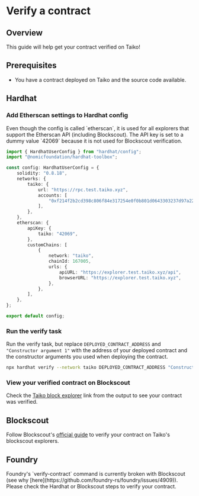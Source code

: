 
# Verify a contract

## Overview

This guide will help get your contract verified on Taiko!

## Prerequisites

- You have a contract deployed on Taiko and the source code available.

## Hardhat

### Add Etherscan settings to Hardhat config
<Callout type="info">
    Even though the config is called `etherscan`, it is used for all explorers that support the Etherscan API (including Blockscout). The API key is set to a dummy value `42069` because it is not used for Blockscout verification.
</Callout>

```ts {14-28} filename=hardhat.config.ts
import { HardhatUserConfig } from "hardhat/config";
import "@nomicfoundation/hardhat-toolbox";

const config: HardhatUserConfig = {
    solidity: "0.8.18",
    networks: {
        taiko: {
            url: "https://rpc.test.taiko.xyz",
            accounts: [
                "0xf214f2b2cd398c806f84e317254e0f0b801d0643303237d97a22a48e01628897",
            ],
        },
    },
    etherscan: {
        apiKey: {
            taiko: "42069",
        },
        customChains: [
            {
                network: "taiko",
                chainId: 167005,
                urls: {
                    apiURL: "https://explorer.test.taiko.xyz/api",
                    browserURL: "https://explorer.test.taiko.xyz",
                },
            },
        ],
    },
};

export default config;
```

### Run the verify task
Run the verify task, but replace `DEPLOYED_CONTRACT_ADDRESS` and `"Constructor argument 1"` with the address of your deployed contract and the constructor arguments you used when deploying the contract.

```sh
npx hardhat verify --network taiko DEPLOYED_CONTRACT_ADDRESS "Constructor argument 1"
```

### View your verified contract on Blockscout
Check the [Taiko block explorer](https://explorer.test.taiko.xyz) link from the output to see your contract was verified.


## Blockscout

Follow Blockscout's [official guide](https://docs.blockscout.com/for-users/verifying-a-smart-contract) to verify your contract on Taiko's blockscout explorers.

## Foundry

<Callout type="warning">
Foundry's `verify-contract` command is currently broken with Blockscout (see why [here](https://github.com/foundry-rs/foundry/issues/4909)). Please check the Hardhat or Blockscout steps to verify your contract.
</Callout>

